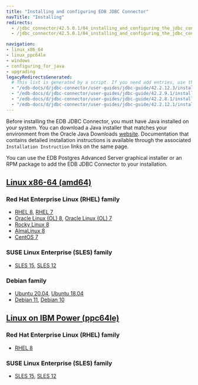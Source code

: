```yaml
---
title: "Installing and configuring EDB JDBC Connector"
navTitle: "Installing"
redirects:
  - /jdbc_connector/42.5.0.1/04_installing_and_configuring_the_jdbc_connector
  - /jdbc_connector/42.5.0.1/04_installing_and_configuring_the_jdbc_connector/01_installing_the_connector_with_an_rpm_package

navigation:
- linux_x86_64
- linux_ppc64le
- windows
- configuring_for_java
- upgrading
legacyRedirectsGenerated:
  # This list is generated by a script. If you need add entries, use the `legacyRedirects` key.
  - "/edb-docs/d/jdbc-connector/user-guides/jdbc-guide/42.2.12.3/installing_and_configuring_the_jdbc_connector.html"
  - "/edb-docs/d/jdbc-connector/user-guides/jdbc-guide/42.2.9.1/installing_and_configuring_the_jdbc_connector.html"
  - "/edb-docs/d/jdbc-connector/user-guides/jdbc-guide/42.2.8.1/installing_and_configuring_the_jdbc_connector.html"
  - "/edb-docs/d/jdbc-connector/user-guides/jdbc-guide/42.2.12.1/installing_and_configuring_the_jdbc_connector.html"
---
```


<div id="installing_and_configuring_the_jdbc_connector" class="registered_link"></div>

Before installing the EDB JDBC Connector, you must have Java installed on your system. You can download a Java installer that matches your environment from the Oracle Java Downloads [website](http://www.oracle.com/technetwork/java/javase/downloads/index.html). Documentation that contains detailed installation instructions is available through the associated `Installation Instruction` links on the same page.

You can use the EDB Postgres Advanced Server graphical installer or an RPM package to add the EDB JDBC Connector to your installation.


## [Linux x86-64 (amd64)](linux_x86_64)
### Red Hat Enterprise Linux (RHEL) family
- [RHEL 8](linux_x86_64/jdbc_rhel_8), [RHEL 7](linux_x86_64/jdbc_rhel_7)
- [Oracle Linux (OL) 8](linux_x86_64/jdbc_rhel_8), [Oracle Linux (OL) 7](linux_x86_64/jdbc_rhel_7)
- [Rocky Linux 8](linux_x86_64/jdbc_other_linux_8)
- [AlmaLinux 8](linux_x86_64/jdbc_other_linux_8)
- [CentOS 7](linux_x86_64/jdbc_centos_7)
### SUSE Linux Enterprise (SLES) family
- [SLES 15](linux_x86_64/jdbc_sles_15), [SLES 12](linux_x86_64/jdbc_sles_12)
### Debian family
- [Ubuntu 20.04](linux_x86_64/jdbc_ubuntu_20), [Ubuntu 18.04](linux_x86_64/jdbc_ubuntu_18)
- [Debian 11](linux_x86_64/jdbc_deb_11), [Debian 10](linux_x86_64/jdbc_deb_10)
## [Linux on IBM Power (ppc64le)](linux_ppc64le)
### Red Hat Enterprise Linux (RHEL) family
- [RHEL 8](linux_ppc64le/jdbc_rhel_8)
### SUSE Linux Enterprise (SLES) family
- [SLES 15](linux_ppc64le/jdbc_sles_15), [SLES 12](linux_ppc64le/jdbc_sles_12)
